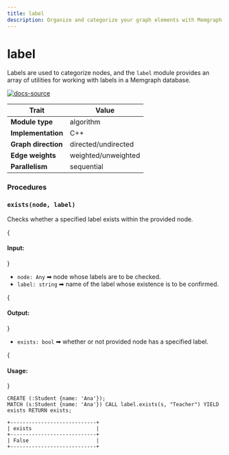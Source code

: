 ```yaml
---
title: label
description: Organize and categorize your graph elements with Memgraph's Label class, which adds labels to nodes and edges. Make sure to regularly check our documentation to enhance your graph data management.
---
```



# label



Labels are used to categorize nodes, and the `label` module provides an array of utilities for working with labels in a Memgraph database.


[![docs-source](https://img.shields.io/badge/source-label-FB6E00?logo=github&style=for-the-badge)](https://github.com/memgraph/mage/tree/main/cpp/label_module)

| Trait               | Value                                                 |
| ------------------- | ----------------------------------------------------- |
| **Module type**     | algorithm  |
| **Implementation**  | C++        |
| **Graph direction** | directed/undirected |
| **Edge weights**    | weighted/unweighted |
| **Parallelism**     | sequential |

### Procedures

### `exists(node, label)`

Checks whether a specified label exists within the provided node.

{<h4> Input: </h4>}

- `node: Any` ➡ node whose labels are to be checked.
- `label: string` ➡ name of the label whose existence is to be confirmed.

{<h4> Output: </h4>}

- `exists: bool` ➡ whether or not provided node has a specified label.

{<h4> Usage: </h4>}

```cypher
CREATE (:Student {name: 'Ana'});
MATCH (s:Student {name: 'Ana'}) CALL label.exists(s, "Teacher") YIELD exists RETURN exists;
```

```plaintext
+----------------------------+
| exists                     |
+----------------------------+
| False                      |
+----------------------------+
```
